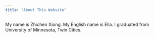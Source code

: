 ```yaml
---
title: "About This Website"
---
```


My name is Zhichen Xiong. My English name is Ella. I graduated from University of Minnesota, Twin Cities. 